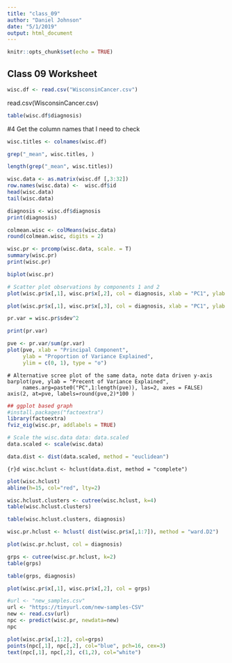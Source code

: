 ---
title: "class_09"
author: "Daniel Johnson"
date: "5/1/2019"
output: html_document
---

```{r setup, include=FALSE}
knitr::opts_chunk$set(echo = TRUE)
```

## Class 09 Worksheet
```{r}
wisc.df <- read.csv("WisconsinCancer.csv")


```

read.csv(WisconsinCancer.csv)
```{r}
table(wisc.df$diagnosis)
```

#4 Get the column names that I need to check
```{r}
wisc.titles <- colnames(wisc.df)
```


```{r}
grep("_mean", wisc.titles, )
```

```{r}
length(grep("_mean", wisc.titles))
```

```{r}
wisc.data <- as.matrix(wisc.df [,3:32])
row.names(wisc.data) <-  wisc.df$id
head(wisc.data)
tail(wisc.data)

```

```{r}
diagnosis <- wisc.df$diagnosis
print(diagnosis)
```

```{r}
colmean.wisc <- colMeans(wisc.data)
round(colmean.wisc, digits = 2)
```

```{r}
wisc.pr <- prcomp(wisc.data, scale. = T)
summary(wisc.pr)
print(wisc.pr)
```

```{r}
biplot(wisc.pr)
```

```{r}
# Scatter plot observations by components 1 and 2
plot(wisc.pr$x[,1], wisc.pr$x[,2], col = diagnosis, xlab = "PC1", ylab = "PC2")
```

```{r}
plot(wisc.pr$x[,1], wisc.pr$x[,3], col = diagnosis, xlab = "PC1", ylab = "PC3")
```




```{r}
pr.var = wisc.pr$sdev^2
```
```{r}
print(pr.var)
```

```{r}
pve <- pr.var/sum(pr.var)
plot(pve, xlab = "Principal Component", 
     ylab = "Proportion of Variance Explained", 
     ylim = c(0, 1), type = "o")
```

```
# Alternative scree plot of the same data, note data driven y-axis
barplot(pve, ylab = "Precent of Variance Explained",
     names.arg=paste0("PC",1:length(pve)), las=2, axes = FALSE)
axis(2, at=pve, labels=round(pve,2)*100 )
```

```{r}
## ggplot based graph
#install.packages("factoextra")
library(factoextra)
fviz_eig(wisc.pr, addlabels = TRUE)
```

```{r}
# Scale the wisc.data data: data.scaled
data.scaled <- scale(wisc.data)
```

```{r}
data.dist <- dist(data.scaled, method = "euclidean")
```
```{r}d
wisc.hclust <- hclust(data.dist, method = "complete")
```
```{r}
plot(wisc.hclust)
abline(h=15, col="red", lty=2)
```

```{r}
wisc.hclust.clusters <- cutree(wisc.hclust, k=4)
table(wisc.hclust.clusters)
```

```{r}
table(wisc.hclust.clusters, diagnosis)
```

```{r}
wisc.pr.hclust <- hclust( dist(wisc.pr$x[,1:7]), method = "ward.D2")
```

```{r}
plot(wisc.pr.hclust, col = diagnosis)
```

```{r}
grps <- cutree(wisc.pr.hclust, k=2)
table(grps)
```

```{r}
table(grps, diagnosis)
```

```{r}
plot(wisc.pr$x[,1], wisc.pr$x[,2], col = grps)
```



```{r}
#url <- "new_samples.csv"
url <- "https://tinyurl.com/new-samples-CSV"
new <- read.csv(url)
npc <- predict(wisc.pr, newdata=new)
npc
```

```{r}
plot(wisc.pr$x[,1:2], col=grps)
points(npc[,1], npc[,2], col="blue", pch=16, cex=3)
text(npc[,1], npc[,2], c(1,2), col="white")
```

